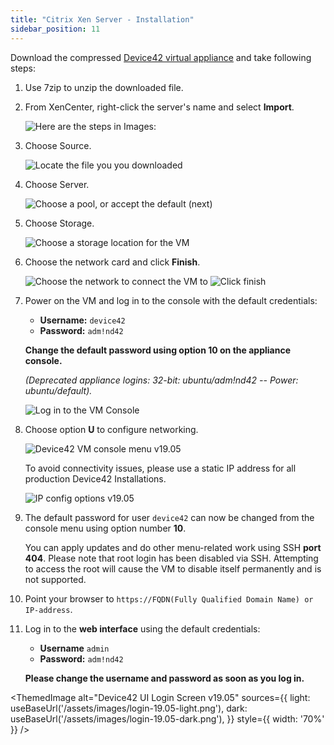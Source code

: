```yaml
---
title: "Citrix Xen Server - Installation"
sidebar_position: 11
---
```



Download the compressed [Device42 virtual appliance](https://www.device42.com/download/) and take following steps:

1. Use 7zip to unzip the downloaded file.
2. From XenCenter, right-click the server's name and select **Import**.
   
    ![Here are the steps in Images:](/assets/images/wpid5942-wpid-media_1331243551635.png)

3. Choose Source.
   
    ![Locate the file you you downloaded](/assets/images/wpid5943-wpid-media_1331243622364.png)

4. Choose Server.

    ![Choose a pool, or accept the default (next)](/assets/images/wpid5944-wpid-media_1331243664174.png)

5. Choose Storage.
   
    ![Choose a storage location for the VM](/assets/images/wpid5945-wpid-media_1331243689911.png)

6. Choose the network card and click **Finish**.
   
    ![Choose the network to connect the VM to](/assets/images/wpid5946-wpid-media_1331243717545.png)
    ![Click finish](/assets/images/wpid5947-wpid-media_1331243745178.png)

7. Power on the VM and log in to the console with the default credentials: 

   - **Username:** `device42`
   - **Password:** `adm!nd42` 
  
   **Change the default password using option 10 on the appliance console.**

   _(Deprecated appliance logins: 32-bit: ubuntu/adm!nd42 -- Power: ubuntu/default)._ 

    ![Log in to the VM Console](/assets/images/wpid5950-media_1419606545144.png)

8. Choose option **U** to configure networking. 
   
    ![Device42 VM console menu v19.05](/assets/images/vm-main-menu.png)

   To avoid connectivity issues, please use a static IP address for all production Device42 Installations.

    ![IP config options v19.05](/assets/images/vm-ip-settings.png)

9.  The default password for user `device42` can now be changed from the console menu using option number **10**. 
    
    You can apply updates and do other menu-related work using SSH **port 404**. Please note that root login has been disabled via SSH. Attempting to access the root will cause the VM to disable itself permanently and is not supported.
10. Point your browser to `https://FQDN(Fully Qualified Domain Name) or IP-address`.
11. Log in to the **web interface** using the default credentials:

    - **Username** `admin` 
    - **Password:** `adm!nd42` 

    **Please change the username and password as soon as you log in.**

<ThemedImage
  alt="Device42 UI Login Screen v19.05"
  sources={{
    light: useBaseUrl('/assets/images/login-19.05-light.png'),
    dark: useBaseUrl('/assets/images/login-19.05-dark.png'),
  }}
  style={{ width: '70%' }}
/>
